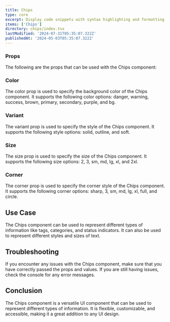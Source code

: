 ```yaml
---
title: Chips
type: core
excerpt: Display code snippets with syntax highlighting and formatting using a customizable Code component for React. Improve the readability of code blocks within your applications.
items: ['Chips']
directory: chips/index.tsx
lastModified: '2024-07-31T05:35:07.322Z'
publishedAt: '2024-05-03T05:35:07.322Z'
---
```


### Props

The following are the props that can be used with the Chips component:

### Color

The color prop is used to specify the background color of the Chips component. It supports the following color options: danger, warning, success, brown, primary, secondary, purple, and bg.

<Playground name="chipsColor" root="chips" />

### Variant

The variant prop is used to specify the style of the Chips component. It supports the following style options: solid, outline, and soft.

<Playground name="chipsVariant" root="chips" />

### Size

The size prop is used to specify the size of the Chips component. It supports the following size options: 2, 3, sm, md, lg, xl, and 2xl.

<Playground name="chipsSize" root="chips" />

### Corner

The corner prop is used to specify the corner style of the Chips component. It supports the following corner options: sharp, 3, sm, md, lg, xl, full, and circle.

<Playground name="chipsCorner" root="chips" />

## Use Case

The Chips component can be used to represent different types of information like tags, categories, and status indicators. It can also be used to represent different styles and sizes of text.

## Troubleshooting

If you encounter any issues with the Chips component, make sure that you have correctly passed the props and values. If you are still having issues, check the console for any error messages.

## Conclusion

The Chips component is a versatile UI component that can be used to represent different types of information. It is flexible, customizable, and accessible, making it a great addition to any UI design.
